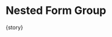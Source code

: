 
<Meta
  title="FluentForm/Basic"
  component={meta.component}
  decorators={meta.decorators}
  argTypes={meta.argTypes}
  parameters={meta.parameters} />

# Nested Form Group

<Canvas withToolbar mdxSource={source}>
  <Story name="Nested Form Group">{story}</Story>
</Canvas>

<ArgsTable of={FluentFormComponent} />
